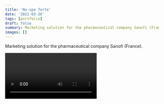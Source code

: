 ```yaml
---
title: 'No-spa forte'
date: '2021-03-26'
tags: [portfolio]
draft: false
summary: Marketing solution for the pharmaceutical company Sanofi (France).
images: []
---
```


Marketing solution for the pharmaceutical company Sanofi (France).

<video controls="controls" loop="loop" src="../static/videos/portfolio/nospa.mp4" />

Responsibilities: augmented reality, app logic, UI/UX, simple shaders.

Technologies: Unity, C#, Vuforia.
